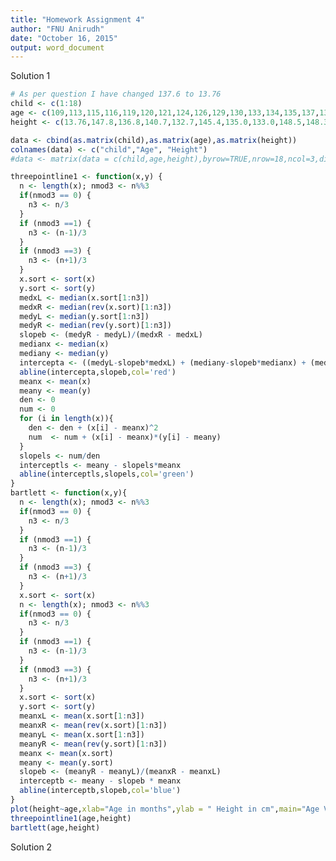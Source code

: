 ---
title: "Homework Assignment 4"
author: "FNU Anirudh"
date: "October 16, 2015"
output: word_document
---

Solution 1

```{r,eval=TRUE}
# As per question I have changed 137.6 to 13.76
child <- c(1:18)
age <- c(109,113,115,116,119,120,121,124,126,129,130,133,134,135,137,139,141,142)
height <- c(13.76,147.8,136.8,140.7,132.7,145.4,135.0,133.0,148.5,148.3,147.5,148.8,133.2,148.7,152.0,150.6,165.3,149.9)

data <- cbind(as.matrix(child),as.matrix(age),as.matrix(height))
colnames(data) <- c("child","Age", "Height")
#data <- matrix(data = c(child,age,height),byrow=TRUE,nrow=18,ncol=3,dimnames()

threepointline1 <- function(x,y) {
  n <- length(x); nmod3 <- n%%3
  if(nmod3 == 0) {
    n3 <- n/3
  }
  if (nmod3 ==1) {
    n3 <- (n-1)/3
  }
  if (nmod3 ==3) {
    n3 <- (n+1)/3
  }  
  x.sort <- sort(x)
  y.sort <- sort(y)
  medxL <- median(x.sort[1:n3])
  medxR <- median(rev(x.sort)[1:n3])
  medyL <- median(y.sort[1:n3])
  medyR <- median(rev(y.sort)[1:n3])
  slopeb <- (medyR - medyL)/(medxR - medxL)
  medianx <- median(x)
  mediany <- median(y)
  intercepta <- ((medyL-slopeb*medxL) + (mediany-slopeb*medianx) + (medyR-slopeb*medxR))/3
  abline(intercepta,slopeb,col='red')
  meanx <- mean(x)
  meany <- mean(y)
  den <- 0
  num <- 0
  for (i in length(x)){
    den <- den + (x[i] - meanx)^2
    num  <- num + (x[i] - meanx)*(y[i] - meany)
  }
  slopels <- num/den
  interceptls <- meany - slopels*meanx
  abline(interceptls,slopels,col='green')
}
bartlett <- function(x,y){
  n <- length(x); nmod3 <- n%%3
  if(nmod3 == 0) {
    n3 <- n/3
  }
  if (nmod3 ==1) {
    n3 <- (n-1)/3
  }
  if (nmod3 ==3) {
    n3 <- (n+1)/3
  }  
  x.sort <- sort(x)
  n <- length(x); nmod3 <- n%%3
  if(nmod3 == 0) {
    n3 <- n/3
  }
  if (nmod3 ==1) {
    n3 <- (n-1)/3
  }
  if (nmod3 ==3) {
    n3 <- (n+1)/3
  }  
  x.sort <- sort(x)
  y.sort <- sort(y)
  meanxL <- mean(x.sort[1:n3])
  meanxR <- mean(rev(x.sort)[1:n3])
  meanyL <- mean(x.sort[1:n3])
  meanyR <- mean(rev(y.sort)[1:n3])
  meanx <- mean(x.sort)
  meany <- mean(y.sort)
  slopeb <- (meanyR - meanyL)/(meanxR - meanxL)
  interceptb <- meany - slopeb * meanx
  abline(interceptb,slopeb,col='blue')
}
plot(height~age,xlab="Age in months",ylab = " Height in cm",main="Age VS Height Plot")
threepointline1(age,height)
bartlett(age,height)

```

Solution 2




